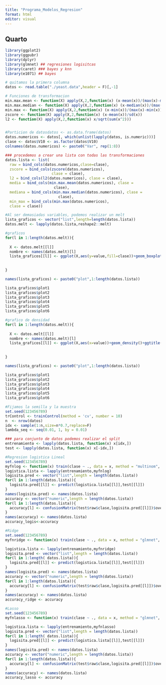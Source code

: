 ```yaml
---
title: "Programa_Modelos_Regresion"
format: html
editor: visual
---
```


## Quarto

```r
library(ggplot2)
library(ggpubr)
library(dplyr)
library(glmnet) ## regresiones logisitcas
library(caret) ### bayes y knn
library(e1071) ## bayes

# quitamos la primera columna
datos <- read.table("./yeast.data",header = F)[,-1]

# Funciones de transformacion
min.max.mean <- function(X) apply(X,2,function(x) (x-mean(x))/(max(x)-min(x)))
min.max.median <- function(X) apply(X,2,function(x) (x-median(x))/(max(x)-min(x)))
min.max <- function(X) apply(X,2,function(x) (x-min(x))/(max(x)-min(x)))
zscore <- function(X) apply(X,2,function(x) (x-mean(x))/sd(x))
l2 <- function(X) apply(X,2,function(x) x/sqrt(sum(x^2))) 


#Particion de datosdatos <- as.data.frame(datos)
datos.numericos <- datos[, which(unlist(lapply(datos, is.numeric)))]
clase <- datos$V10 <- as.factor(datos$V10)
colnames(datos.numericos) <- paste0("Var", rep(1:8))

### procedemos a crear una lista con todas las transformaciones
datos.lista <- list(
  raw = bind_cols(datos.numericos,clase=clase),
  zscore = bind_cols(zscore(datos.numericos),
                     clase = clase),
  l2 = bind_cols(l2(datos.numericos), clase = clase),
  media = bind_cols(min.max.mean(datos.numericos), clase =
                      clase),
  mediana = bind_cols(min.max.median(datos.numericos), clase =
                        clase),
  min_max = bind_cols(min.max(datos.numericos),
  clase = clase))

#Al ser demasiadas variables, podemos realizar un melt
lista_graficos <- vector("list",length=length(datos.lista))
datos.melt <- lapply(datos.lista,reshape2::melt)

#graficos
for(l in 1:length(datos.melt)){
  
  X <- datos.melt[[l]]
  nombre <- names(datos.melt)[l]
  lista_graficos[[l]] <- ggplot(X,aes(y=value,fill=clase))+geom_boxplot()+ggtitle(nombre)+xlab("")+ylab("")
  
  
}

names(lista_graficos) <- paste0("plot",1:length(datos.lista))

lista_graficos$plot1
lista_graficos$plot2
lista_graficos$plot3
lista_graficos$plot4
lista_graficos$plot5
lista_graficos$plot6
```

```r
#grafico de densidad
for(l in 1:length(datos.melt)){
  
  X <- datos.melt[[l]]
  nombre <- names(datos.melt)[l]
  lista_graficos[[l]] <- ggplot(X,aes(x=value))+geom_density()+ggtitle(nombre)+xlab("")+ylab("")
  
  
}

names(lista_graficos) <- paste0("plot",1:length(datos.lista))

lista_graficos$plot1
lista_graficos$plot2
lista_graficos$plot3
lista_graficos$plot4
lista_graficos$plot5
lista_graficos$plot6
```

```r
#Fijamos la semilla y la muestra
set.seed(123456789)
trControl <- trainControl(method = 'cv', number = 10)
n  <- nrow(datos)
idx <- sample(1:n,size=n*0.7,replace=F)
lambda_seq <- seq(0.01, 1, by = 0.01)

### para conjunto de datos podemos realizar el split
entrenamiento <- lapply(datos.lista, function(x) x[idx,])
test <- lapply(datos.lista, function(x) x[-idx,])

#Regresion logistica Lineal
set.seed(123456789)
myfnlog <- function(x) train(clase ~ ., data = x, method = "multinom", trControl = trControl, trace = F)
logistica.lista <- lapply(entrenamiento,myfnlog)
logisita.pred <- vector("list",length = length(datos.lista))
for(l in 1:length(datos.lista)){
  logisita.pred[[l]] <- predict(logistica.lista[[l]],test[[l]])
}
names(logisita.pred) <- names(datos.lista)
accuracy <- vector("numeric",length = length(datos.lista))
for(l in 1:length(datos.lista)){
  accuracy[l] <- confusionMatrix(test$raw$clase,logisita.pred[[l]])$overall[1]
}
names(accuracy) <- names(datos.lista)
accuracy_logis<-accuracy

#Ridge
set.seed(123456789)
myfnridge <- function(x) train(clase ~ ., data = x, method = "glmnet", trControl = trControl,tuneGrid = expand.grid(alpha=0,lambda=lambda_seq), trace = F)

logistica.lista <- lapply(entrenamiento,myfnridge)
logisita.pred <- vector("list",length = length(datos.lista))
for(l in 1:length( datos.lista)){
  logisita.pred[[l]] <- predict(logistica.lista[[l]],test[[l]])
}
names(logisita.pred) <- names(datos.lista)
accuracy <- vector("numeric",length = length(datos.lista))
for(l in 1:length(datos.lista)){
  accuracy[l] <- confusionMatrix(test$raw$clase,logisita.pred[[l]])$overall[1]
}
names(accuracy) <- names(datos.lista)
accuracy_ridge <- accuracy

#Lasso
set.seed(123456789)
myfnlasso <- function(x) train(clase ~ ., data = x, method = "glmnet", trControl = trControl,tuneGrid = expand.grid(alpha=1,lambda=lambda_seq), trace = F)

logistica.lista <- lapply(entrenamiento,myfnlasso)
logisita.pred <- vector("list",length = length(datos.lista))
for(l in 1:length( datos.lista)){
  logisita.pred[[l]] <- predict(logistica.lista[[l]],test[[l]])
}
names(logisita.pred) <- names(datos.lista)
accuracy <- vector("numeric",length = length(datos.lista))
for(l in 1:length(datos.lista)){
  accuracy[l] <- confusionMatrix(test$raw$clase,logisita.pred[[l]])$overall[1]
}
names(accuracy) <- names(datos.lista)
accuracy_lasso <- accuracy

```
